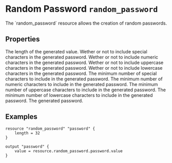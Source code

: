 
# Random Password `random_password`

<Intro>
The `random_password` resource allows the creation of random passwords.
</Intro>

## Properties

<Properties>
  <Property name="length" type="int" required="true" value="0"> 
    The length of the generated value.
  </Property>
  <Property name="special" type="bool" required="false" value="true"> 
    Wether or not to include special characters in the generated password.
  </Property>
  <Property name="numeric" type="bool" required="false" value="true"> 
    Wether or not to include numeric characters in the generated password.
  </Property>
  <Property name="upper" type="bool" required="false" value="true"> 
    Wether or not to include uppercase characters in the generated password.
  </Property>
  <Property name="lower" type="bool" required="false" value="true"> 
    Wether or not to include lowercase characters in the generated password.
  </Property>

  <Property name="min_special" type="int" required="false" value="0"> 
    The minimum number of special characters to include in the generated password.
  </Property>
  <Property name="min_numeric" type="int" required="false" value="0"> 
    The minimum number of numeric characters to include in the generated password.
  </Property>
  <Property name="min_upper" type="int" required="false" value="0"> 
    The minimum number of uppercase characters to include in the generated password.
  </Property>
  <Property name="min_lower" type="int" required="false" value="0"> 
    The minimum number of lowercase characters to include in the generated password.
  </Property>
  
  <Property name="value" type="int" value="" readonly> 
    The generated password.
  </Property>
</Properties>

<MetaProperties/>

## Examples

```hcl
resource "random_password" "password" {
    length = 32
}

output "password" {
    value = resource.random_password.password.value
}
```